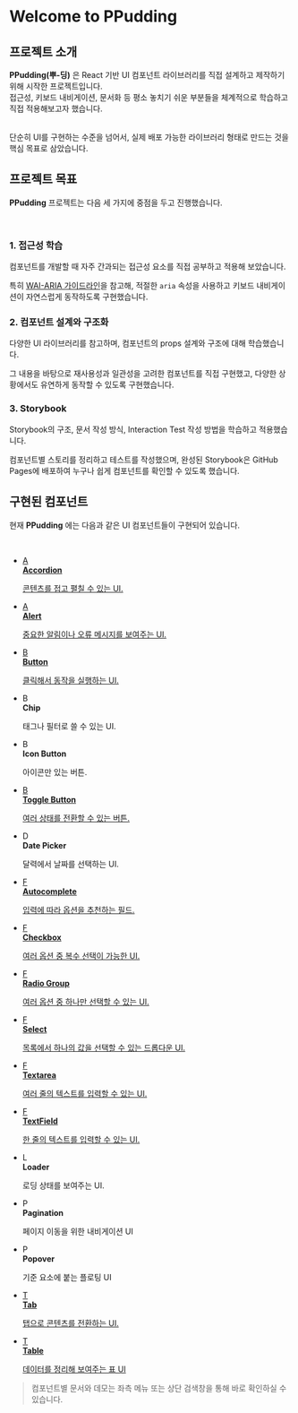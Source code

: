 
<Meta title="Introduction/Introduction" />

<style>
  {`
    * {
      box-sizing: border-box;
    } 

    p {
      margin: 0 !important;
      font-size: 16px !important;
      line-height: 24px !important;
      font-weight: 500 !important;
    }

    p > a {
      color: #000000 !important;
      text-decoration: underline !important;
    }

    h1 { 
      font-size: 40px;
      font-weight: 900;
      margin-bottom: 40px;
    }

    h2 {
      color: #000000;
      font-size: 24px;
      font-weight: 700;
      line-height: 24px;
      text-transform: uppercase;
      margin: 40px auto 10px !important;
    }

    h3 {
      font-weight: 600;
    }

    .link-list {
      max-width: 1024px;
      display: grid;
      grid-template-columns : 1fr 1fr;
      gap: 20px;
      list-style-type: none;
      padding:0;
      margin:0;
    }

    .link-item {
      padding: 20px;
      border: 1px solid #00000010;
      border-radius: 5px;
      transition: background 150ms ease-out, border 150ms ease-out, transform 150ms ease-out;
      color: #000000;
      display: flex;
      align-items: flex-start;
    }

    .link-item > a {
      width: 100%;
      height: 100%;
      display: flex;
      align-items: flex-start;
      color: inherit;
    }

    .link-item > a:hover {
      text-decoration : none !important;
    }

    .link-item:hover {
      border-color: #000000;
      transform: translate3d(0, -3px, 0);
      box-shadow: rgba(0, 0, 0, 0.08) 0 3px 10px 0;
    }
    
    .link-item:active {
      border-color: #000000;
      transform: translate3d(0, 0, 0);
    }

    .link-item:hover .link-icon, .link-item:active .link-icon {
      border-color: #000000;
      background-color: #f8f8f8;
    }

    .link-item strong {
      font-weight: 700;
      display: block;
      margin-bottom: 5px;
    }

    .link-description {
      display: flex;
    }

    .link-description > div {
      width: 100%;
      margin: 0;
      font-size: 14px;
      line-height: 20px;
    }

    .link-item strong + p {
      width: 100%;
      border-left: 2px solid #000000;
      padding: 2px 0px 2px 10px;
      background-color: #f8f8f8;
      font-weight: 500;
    }

    .link-icon {
      font-family: cursive;
      width: 40px;
      height: 40px;
      display: inline-block;
      font-size: 24px;
      line-height: 40px;
      font-weight: 900;
      text-align: center;
      margin-right: 15px;
      flex: none;
      border: 1px solid #eeeeee;
      border-radius: 4px;
    }

    .link-item strong + span div {
      width: 100%;
    }

    .chip {
      border-radius: 25px;
      border: 1px solid #000000;
      padding: 2px 10px;
      font-weight: 600;
      font-size: 12px;
      display: inline-block;
      margin-right: 5px;
      margin-bottom: 5px;
    }

    .chip:hover {
       background-color: #eeeeee;
    }

    .chip p {
      font-weight: 600;
      font-size: 12px;
      padding: 0;
      margin: 0;
      line-height: 20px;
    }
  `}
</style>

# Welcome to PPudding

## 프로젝트 소개

**PPudding(뿌-딩)** 은 React 기반 UI 컴포넌트 라이브러리를 직접 설계하고 제작하기 위해 시작한 프로젝트입니다.  
접근성, 키보드 내비게이션, 문서화 등 평소 놓치기 쉬운 부분들을 체계적으로 학습하고 직접 적용해보고자 했습니다.

<br />
단순히 UI를 구현하는 수준을 넘어서, 실제 배포 가능한 라이브러리 형태로 만드는 것을 핵심 목표로 삼았습니다.

## 프로젝트 목표

**PPudding** 프로젝트는 다음 세 가지에 중점을 두고 진행했습니다.

<br />

### 1. 접근성 학습

컴포넌트를 개발할 때 자주 간과되는 접근성 요소를 직접 공부하고 적용해 보았습니다.

특히 [WAI-ARIA 가이드라인](https://www.w3.org/WAI/ARIA/apg/patterns/)을 참고해, 적절한 `aria` 속성을 사용하고 키보드 내비게이션이 자연스럽게 동작하도록 구현했습니다.

### 2. 컴포넌트 설계와 구조화

다양한 UI 라이브러리를 참고하며, 컴포넌트의 props 설계와 구조에 대해 학습했습니다.

그 내용을 바탕으로 재사용성과 일관성을 고려한 컴포넌트를 직접 구현했고, 다양한 상황에서도 유연하게 동작할 수 있도록 구현했습니다.

### 3. Storybook

Storybook의 구조, 문서 작성 방식, Interaction Test 작성 방법을 학습하고 적용했습니다.

컴포넌트별 스토리를 정리하고 테스트를 작성했으며, 완성된 Storybook은 GitHub Pages에 배포하여 누구나 쉽게 컴포넌트를 확인할 수 있도록 했습니다.

## 구현된 컴포넌트

현재 **PPudding** 에는 다음과 같은 UI 컴포넌트들이 구현되어 있습니다.

<br />

<ul class="link-list">
  <li class="link-item">
    <a href="https://www.w3.org/WAI/ARIA/apg/patterns/accordion/" target="_blank">
      <span class="link-icon">A</span>
      <div>
        <strong>Accordion</strong>
        <p>콘텐츠를 접고 펼칠 수 있는 UI.</p>
      </div>
    </a>
  </li>
  <li class="link-item">
    <a href="https://www.w3.org/WAI/ARIA/apg/patterns/alert/" target="_blank">
      <span class="link-icon">A</span>
      <div>
        <strong>Alert</strong>
        <p>중요한 알림이나 오류 메시지를 보여주는 UI.</p>
      </div>
    </a>
  </li>
  <li class="link-item">
    <a href="https://www.w3.org/WAI/ARIA/apg/patterns/button/" target="_blank">
      <span class="link-icon">B</span>
      <div>
        <strong>Button</strong>
        <p>클릭해서 동작을 실행하는 UI.</p>
      </div>
    </a>
  </li>
  <li class="link-item">
    <div class="link-description">
      <span class="link-icon">B</span>
      <div>
        <strong>Chip</strong>
        <p>태그나 필터로 쓸 수 있는 UI.</p>
      </div>
    </div>
  </li>
  <li class="link-item">
    <div class="link-description">
      <span class="link-icon">B</span>
      <div>
        <strong>Icon Button</strong>
        <p>아이콘만 있는 버튼.</p>
      </div>
    </div>
  </li>
  <li class="link-item">
    <a href="https://www.w3.org/WAI/ARIA/apg/patterns/button/" target="_blank">
      <span class="link-icon">B</span>
      <div>
        <strong>Toggle Button</strong>
        <p>여러 상태를 전환할 수 있는 버튼.</p>
      </div>
    </a>
  </li>
  <li class="link-item">
    <div class="link-description">
      <span class="link-icon">D</span>
      <div>
        <strong>Date Picker</strong>
        <p>달력에서 날짜를 선택하는 UI.</p>
      </div>
    </div>
  </li>
  <li class="link-item">
    <a href="https://www.w3.org/WAI/ARIA/apg/patterns/combobox/" target="_blank">
      <span class="link-icon">F</span>
      <div>
        <strong>Autocomplete</strong>
        <p>입력에 따라 옵션을 추천하는 필드.</p>
      </div>
    </a>
  </li>
  <li class="link-item">
    <a href="https://www.w3.org/WAI/ARIA/apg/patterns/checkbox/" target="_blank">
      <span class="link-icon">F</span>
      <div>
        <strong>Checkbox</strong>
        <p>여러 옵션 중 복수 선택이 가능한 UI.</p>
      </div>
    </a>
  </li>
  <li class="link-item">
    <a href="https://www.w3.org/WAI/ARIA/apg/patterns/radiogroup/" target="_blank">
      <span class="link-icon">F</span>
      <div>
        <strong>Radio Group</strong>
        <p>여러 옵션 중 하나만 선택할 수 있는 UI.</p>
      </div>
    </a>
  </li>
  <li class="link-item">
    <a href="https://www.w3.org/WAI/ARIA/apg/patterns/combobox/" target="_blank">
      <span class="link-icon">F</span>
      <div>
        <strong>Select</strong>
        <p>목록에서 하나의 값을 선택할 수 있는 드롭다운 UI.</p>
      </div>
    </a>
  </li>
  <li class="link-item">
    <a href="https://developer.mozilla.org/en-US/docs/Web/HTML/Element/textarea" target="_blank">
      <span class="link-icon">F</span>
      <div>
        <strong>Textarea</strong>
        <p>여러 줄의 텍스트를 입력할 수 있는 UI.</p>
      </div>
    </a>
  </li>
  <li class="link-item">
    <a href="https://developer.mozilla.org/en-US/docs/Web/HTML/Element/input/text" target="_blank">
      <span class="link-icon">F</span>
      <div>
        <strong>TextField</strong>
        <p>한 줄의 텍스트를 입력할 수 있는 UI.</p>
      </div>
    </a>
  </li>
  <li class="link-item">
    <div class="link-description">
      <span class="link-icon">L</span>
      <div>
        <strong>Loader</strong>
        <p>로딩 상태를 보여주는 UI.</p>
      </div>
    </div>
  </li>
  <li class="link-item">
    <div class="link-description">
      <span class="link-icon">P</span>
      <div>
        <strong>Pagination</strong>
        <p>페이지 이동을 위한 내비게이션 UI</p>
      </div>
    </div>
  </li>
  <li class="link-item">
    <div class="link-description">
      <span class="link-icon">P</span>
      <div>
        <strong>Popover</strong>
        <p>기준 요소에 붙는 플로팅 UI</p>
      </div>
    </div>
  </li>
  <li class="link-item">
    <a href="https://www.w3.org/WAI/ARIA/apg/patterns/tabs/" target="_blank">
      <span class="link-icon">T</span>
      <div>
        <strong>Tab</strong>
        <p>탭으로 콘텐츠를 전환하는 UI.</p>
      </div>
    </a>
  </li>
  <li class="link-item">
    <a href="https://www.w3.org/WAI/ARIA/apg/patterns/table/" target="_blank">
      <span class="link-icon">T</span>
      <div>
        <strong>Table</strong>
        <p>데이터를 정리해 보여주는 표 UI</p>
      </div>
    </a>
  </li>
</ul>

> 컴포넌트별 문서와 데모는 좌측 메뉴 또는 상단 검색창을 통해 바로 확인하실 수 있습니다.
